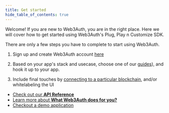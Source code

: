 ```yaml
---
title: Get started
hide_table_of_contents: true
---
```



Welcome! If you are new to Web3Auth, you are in the right place. Here we will cover how to get started using Web3Auth's Plug, Play n Customize SDK.

There are only a few steps you have to complete to start using Web3Auth.

1. Sign up and create Web3Auth account [here](https://developer.tor.us/)

2. Based on your app's stack and usecase, choose one of our [guides](/overview)), and hook it up to your app.

3. Include final touches by [connecting to a particular blockchain](/guides#blockchains), and/or whitelabeling the UI

- [Check out our **API Reference**](api-reference/openlogin/web/installation)
- [Learn more about **What Web3Auth does for you?**](what-is-web3auth)
- [Checkout a demo application](/usecases)
